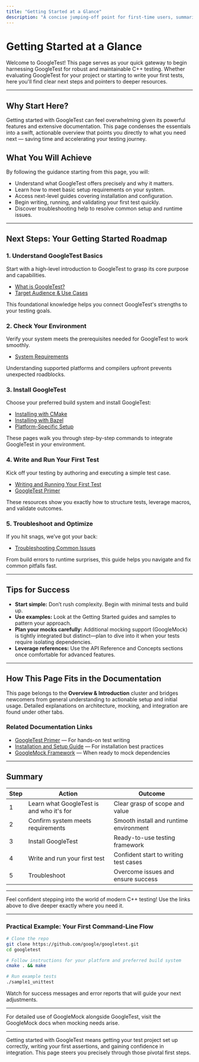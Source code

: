 ```yaml
---
title: "Getting Started at a Glance"
description: "A concise jumping-off point for first-time users, summarizing essential next steps, where to find deeper documentation, and how to begin evaluating or adopting GoogleTest in your project."
---
```


# Getting Started at a Glance

Welcome to GoogleTest! This page serves as your quick gateway to begin harnessing GoogleTest for robust and maintainable C++ testing. Whether evaluating GoogleTest for your project or starting to write your first tests, here you'll find clear next steps and pointers to deeper resources.

---

## Why Start Here?

Getting started with GoogleTest can feel overwhelming given its powerful features and extensive documentation. This page condenses the essentials into a swift, actionable overview that points you directly to what you need next — saving time and accelerating your testing journey.

## What You Will Achieve

By following the guidance starting from this page, you will:

- Understand what GoogleTest offers precisely and why it matters.
- Learn how to meet basic setup requirements on your system.
- Access next-level guides covering installation and configuration.
- Begin writing, running, and validating your first test quickly.
- Discover troubleshooting help to resolve common setup and runtime issues.

---

## Next Steps: Your Getting Started Roadmap

### 1. Understand GoogleTest Basics

Start with a high-level introduction to GoogleTest to grasp its core purpose and capabilities.

- [What is GoogleTest?](../overview/introduction-and-value/what-is-googletest)
- [Target Audience & Use Cases](../overview/introduction-and-value/target-audience-use-cases)

This foundational knowledge helps you connect GoogleTest's strengths to your testing goals.

### 2. Check Your Environment

Verify your system meets the prerequisites needed for GoogleTest to work smoothly.

- [System Requirements](../../getting-started/introduction-and-requirements/system-requirements)

Understanding supported platforms and compilers upfront prevents unexpected roadblocks.

### 3. Install GoogleTest

Choose your preferred build system and install GoogleTest:

- [Installing with CMake](../../getting-started/installation-and-configuration/installing-googletest-cmake)
- [Installing with Bazel](../../getting-started/installation-and-configuration/installing-googletest-bazel)
- [Platform-Specific Setup](../../getting-started/installation-and-configuration/platform-specific-setup)

These pages walk you through step-by-step commands to integrate GoogleTest in your environment.

### 4. Write and Run Your First Test

Kick off your testing by authoring and executing a simple test case.

- [Writing and Running Your First Test](../../getting-started/first-test-and-validation/writing-and-running-your-first-test)
- [GoogleTest Primer](../../getting-started/first-test-and-validation/quickstart-primer)

These resources show you exactly how to structure tests, leverage macros, and validate outcomes.

### 5. Troubleshoot and Optimize

If you hit snags, we’ve got your back:

- [Troubleshooting Common Issues](../../getting-started/first-test-and-validation/troubleshooting)

From build errors to runtime surprises, this guide helps you navigate and fix common pitfalls fast.

---

## Tips for Success

- **Start simple:** Don’t rush complexity. Begin with minimal tests and build up.
- **Use examples:** Look at the Getting Started guides and samples to pattern your approach.
- **Plan your mocks carefully:** Additional mocking support (GoogleMock) is tightly integrated but distinct—plan to dive into it when your tests require isolating dependencies.
- **Leverage references:** Use the API Reference and Concepts sections once comfortable for advanced features.

---

## How This Page Fits in the Documentation

This page belongs to the **Overview & Introduction** cluster and bridges newcomers from general understanding to actionable setup and initial usage. Detailed explanations on architecture, mocking, and integration are found under other tabs.

### Related Documentation Links

- [GoogleTest Primer](../../getting-started/first-test-and-validation/quickstart-primer) — For hands-on test writing
- [Installation and Setup Guide](../../guides/getting-started/installation-setup) — For installation best practices
- [GoogleMock Framework](../googlemock/README.md) — When ready to mock dependencies

---

## Summary

| Step | Action                                 | Outcome                                  |
|-------|--------------------------------------|------------------------------------------|
| 1     | Learn what GoogleTest is and who it's for | Clear grasp of scope and value           |
| 2     | Confirm system meets requirements       | Smooth install and runtime environment   |
| 3     | Install GoogleTest                      | Ready-to-use testing framework           |
| 4     | Write and run your first test            | Confident start to writing test cases    |
| 5     | Troubleshoot                            | Overcome issues and ensure success       |

---

Feel confident stepping into the world of modern C++ testing! Use the links above to dive deeper exactly where you need it.

---

### Practical Example: Your First Command-Line Flow

```bash
# Clone the repo
git clone https://github.com/google/googletest.git
cd googletest

# Follow instructions for your platform and preferred build system
cmake . && make

# Run example tests
./sample1_unittest
```

Watch for success messages and error reports that will guide your next adjustments.

---

For detailed use of GoogleMock alongside GoogleTest, visit the GoogleMock docs when mocking needs arise.

---

<Info>
Getting started with GoogleTest means getting your test project set up correctly, writing your first assertions, and gaining confidence in integration. This page steers you precisely through those pivotal first steps.
</Info>

